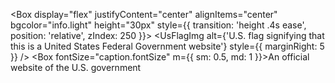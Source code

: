 <Box
  display="flex"
  justifyContent="center"
  alignItems="center"
  bgcolor="info.light"
  height="30px"
  style={{ transition: 'height .4s ease', position: 'relative', zIndex: 250 }}>
  <UsFlagImg alt={'U.S. flag signifying that this is a United States Federal Government website'} style={{ marginRight: 5 }} />
  <Box fontSize="caption.fontSize" m={{ sm: 0.5, md: 1 }}>An official website of the U.S. government</Box>
</Box>
